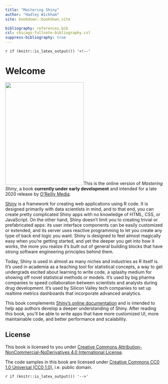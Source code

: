 ```yaml
---
title: "Mastering Shiny"
author: "Hadley Wickham"
site: bookdown::bookdown_site

bibliography: references.bib
csl: chicago-fullnote-bibliography.csl
suppress-bibliography: true
---
```


`r if (knitr::is_latex_output()) '<!--'`

# Welcome {.unnumbered}

<img src="cover.png" class="cover" width="250" height="328"/>This is the online version of *Mastering Shiny*, a book **currently under early development** and intended for a late 2020 release by [O'Reilly Media](https://www.oreilly.com/).

[Shiny](https://shiny.rstudio.com/) is a framework for creating web applications using R code.
It is designed primarily with data scientists in mind, and to that end, you can create pretty complicated Shiny apps with no knowledge of HTML, CSS, or JavaScript.
On the other hand, Shiny doesn't limit you to creating trivial or prefabricated apps: its user interface components can be easily customized or extended, and its server uses reactive programming to let you create any type of back end logic you want.
Shiny is designed to feel almost magically easy when you're getting started, and yet the deeper you get into how it works, the more you realize it's built out of general building blocks that have strong software engineering principles behind them.

Today, Shiny is used in almost as many niches and industries as R itself is.
It's used in academia as a teaching tool for statistical concepts, a way to get undergrads excited about learning to write code, a splashy medium for showing off novel statistical methods or models.
It's used by big pharma companies to speed collaboration between scientists and analysts during drug development.
It's used by Silicon Valley tech companies to set up realtime metrics dashboards that incorporate advanced analytics.

This book complements [Shiny's online documentation](https://shiny.rstudio.com/articles/) and is intended to help app authors develop a deeper understanding of Shiny.
After reading this book, you'll be able to write apps that have more customized UI, more maintainable code, and better performance and scalability.

## License {.unnumbered}

This book is licensed to you under [Creative Commons Attribution-NonCommercial-NoDerivatives 4.0 International License](http://creativecommons.org/licenses/by-nc-nd/4.0/).

The code samples in this book are licensed under [Creative Commons CC0 1.0 Universal (CC0 1.0)](https://creativecommons.org/publicdomain/zero/1.0/), i.e. public domain.

`r if (knitr::is_latex_output()) '-->'`

